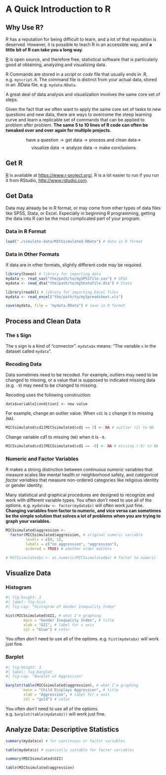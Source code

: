 # A Quick Introduction to R

## Why Use R?

R has a reputation for being difficult to learn, and a lot of that reputation is deserved. However, it is possible to teach R in an accessible way, and **a little bit of R can take you a long way**.  

[R](https://www.r-project.org/) is open source, and therefore free, statistical software that is particularly good at obtaining, analyzing and visualizing data.

R Commands are stored in a *script* or *code* file that usually ends in .R, e.g. `myscript.R`. The command file is distinct from your actual data, stored in an .RData file, e.g. `mydata.RData`.

A great deal of data analysis and visualization involves the same core set of steps.

Given the fact that we often want to apply the same core set of tasks to new questions and new data, there are ways to overcome the steep learning curve and learn a replicable set of commands that can be applied to problem after problem. **The same 5 to 10 lines of R code can often be tweaked over and over again for multiple projects.**

$$\text{have a question} \rightarrow \text{get data} \rightarrow \text{process and clean data} \rightarrow$$ 
$$\text{visualize data} \rightarrow \text{analyze data} \rightarrow \text{make conclusions}$$

## Get R

[R](https://www.r-project.org/) is available at [https://www.r-project.org/](https://www.r-project.org/). R is a lot easier to run if you run it from RStudio, [http://www.rstudio.com](http://www.rstudio.com).

## Get Data 

Data may already be in R format, or may come from other types of data files like SPSS, Stata, or Excel. Especially in beginning R programming, getting the data into R can be the most complicated part of your program.

### Data in R Format

```r

load("./simulate-data/MICSsimulated.RData") # data in R format

```

### Data in Other Formats

If data are in other formats, slightly different code may be required. 

```r

library(haven) # library for importing data 
mydata <- read_sav("the/path/to/mySPSSfile.sav") # SPSS
mydata <- read_dta("the/path/to/myStatafile.dta") # Stata

library(readxl) # library for importing Excel files
mydata <- read_excel("the/path/to/mySpreadsheet.xls")

save(mydata, file = "mydata.RData") # save in R format

```

## Process and Clean Data  

### The `$` Sign

The `$` sign is a kind of "connector".  `mydata$x` means:  "The variable `x` in the dataset called `mydata`". 

### Recoding Data

Data sometimes need to be recoded. For example, outliers may need to be changed to missing, or a value that is supposed to indicated missing data (e.g. `-9`) may need to be changed to missing.

Recoding uses the following construction: 

`data$variable[condition] <- new value`

For example, change an outlier value: When `cd1` is `2` change it to missing (`NA`).

```r

MICSsimulated$cd1[MICSsimulated$cd1 == 2] <- NA # outlier (2) to NA

```

Change variable cd1 to missing (`NA`) when it is `-9`.

```r

MICSsimulated$cd1[MICSsimulated$cd1 == -9] <- NA # missing (-9) to NA

```


### Numeric and Factor Variables

R makes a strong distinction between *continuous* *numeric* variables that measure  scales like mental health or neighborhood safety, and *categorical* *factor variables* that measure non-ordered categories like religious identity or gender identity. 

Many statistical and graphical procedures are designed to recognize and work with different variable types. You often *don't* need to use all of the options.  e.g. `mydata$w <- factor(mydata$z)` will often work just fine. **Changing variables from factor to numeric, and vice versa can sometimes be the simple solution that solves a lot of problems when you are trying to graph your variables.**

```r

MICSsimulated$aggression <- 
  factor(MICSsimulated$aggression, # original numeric variable
         levels = c(0, 1), 
         labels = c("no aggression", "aggression"), 
         ordered = TRUE) # whether order matters

# MICSsimulated$z <- as.numeric(MICSsimulated$w) # factor to numeric

```

## Visualize Data

### Histogram

```r
#| fig-height: 3
#| label: fig-hist
#| fig-cap: "Histogram of Gender Inequality Index"

hist(MICSsimulated$GII, # what I'm graphing
        main = "Gender Inequality Index", # title
        xlab = "GII", # label for x axis
        col = "blue") # color

```

:::{.callout-tip}
You often *don't* need to use all of the options.  e.g. `hist(mydata$x)` will work just fine.
:::


### Barplot 

```r
#| fig-height: 3
#| label: fig-barplot
#| fig-cap: "Barplot of Aggression"

barplot(table(MICSsimulated$aggression), # what I'm graphing
        main = "Child Displays Aggression", # title
        xlab = "Aggression", # label for x axis
        col = "gold") # color

```

:::{.callout-tip}
You often *don't* need to use all of the options.  e.g. `barplot(table(mydata$z))` will work just fine.
:::

## Analyze Data: Descriptive Statistics

```r

summary(mydata$x) # for continuous or factor variables

table(mydata$z) # especially suitable for factor variables

```

```r

summary(MICSsimulated$GII)

table(MICSsimulated$aggression)

```







